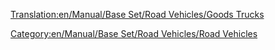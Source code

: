 [[Translation:en/Manual/Base Set/Road Vehicles/Goods Trucks]]

{{es/Manual/Base Set/Road Vehicles/Vehículo de carretera|nombre    = Camión de mercancías Balogh
  |imagen    = en/Archive/Old 32bpp/Balogh Goods Truck.png
  |precio    = 8.774 € (4.387 £)
  |velocidad = 48 km/h (30 mph)
  |coste     = 842 € (421 £)
  |diseño    = 1936
  |duración  = 15
  |capacidad = 14 cajas de mercancías
}}
{{es/Manual/Base Set/Road Vehicles/Vehículo de carretera|nombre    = Camión de mercancías Craighead
  |imagen    = en/Archive/Old 32bpp/Craighead Goods Truck.png
  |precio    = 10.6660 € (5.330 £)
  |velocidad = 88 km/h (55 mph)
  |coste     = 1.574 (787 £)
  |diseño    = 1974
  |duración  = 15
  |capacidad = 16 cajas de mercancías
}}
{{es/Manual/Base Set/Road Vehicles/Vehículo de carretera|nombre    = Camión de mercancías Goss
  |imagen    = en/Archive/Old 32bpp/Goss Goods Truck.png
  |precio    = 11.480 € (5.740 £)
  |velocidad = 112 km/h (70 mph)
  |coste     = 2.250 € (1.125 £)
  |diseño    = 2005
  |duración  = 15
  |capacidad = 18 cajas de mercancías
}}

[[Category:en/Manual/Base Set/Road Vehicles/Road Vehicles]]
